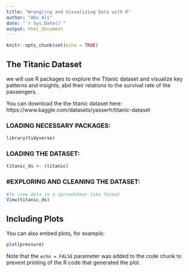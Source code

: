 ```yaml
---
title: "Wrangling and Visualizing Data with R"
author: "Abu Ali"
date: "`r Sys.Date()`"
output: html_document
---
```


```r
knitr::opts_chunk$set(echo = TRUE)
```

## The Titanic Dataset

we will use R packages to explore the Titanic dataset and visualize key patterns and insights, abd their relations to the survival rate of the passengers. 

You can download the the titanic dataset here: https://www.kaggle.com/datasets/yasserh/titanic-dataset 


### LOADING NECESSARY PACKAGES:
```r
library(tidyverse) 
```


### LOADING THE DATASET:
```r
titanic_ds <- (titanic) 
```

### #EXPLORING AND CLEANING THE DATASET:
```r
#To view data in a spreadsheet-like format 
View(titanic_ds)
```


## Including Plots

You can also embed plots, for example:

```r
plot(pressure)
```

Note that the `echo = FALSE` parameter was added to the code chunk to prevent printing of the R code that generated the plot.
